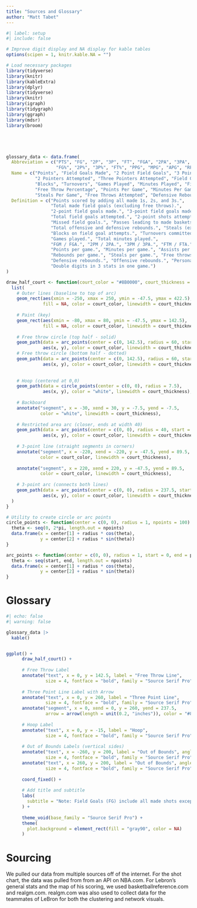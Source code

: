 ```yaml
---
title: "Sources and Glossary"
author: "Matt Tabet"
---
```



```r
#| label: setup
#| include: false

# Improve digit display and NA display for kable tables
options(scipen = 1, knitr.kable.NA = "")

# Load necessary packages
library(tidyverse)
library(knitr)
library(kableExtra)
library(dplyr)
library(tidyverse)
library(knitr)
library(igraph)
library(tidygraph)
library(ggraph)
library(mdsr)
library(broom)





glossary_data <- data.frame(
  Abbreviation = c("PTS", "FG", "2P", "3P", "FT", "FGA", "2PA", "3PA", "FGX", "AST", "TRB", "STL", "BLK", "TOV", "G", "MP",
                   "FG%", "2P%", "3P%", "FT%", "PPG", "MPG", "APG", "RPG", "SPG", "FTA", "DRB", "ORB", "PF", "TRIP"),
  Name = c("Points", "Field Goals Made", "2 Point Field Goals", "3 Point Field Goals", "Free Throws Made", "Field Goals Attempted",
           "2 Pointers Attempted", "Three Pointers Attempted", "Field Goals Missed", "Assists", "Total Rebounds", "Steals",
           "Blocks", "Turnovers", "Games Played", "Minutes Played", "Field Goal Percentage", "2 Point Percentage", "Three Point Percentage",
           "Free Throw Percentage", "Points Per Game", "Minutes Per Game", "Assists Per Game", "Rebounds Per Game",
           "Steals Per Game", "Free Throws Attempted", "Defensive Rebounds", "Offensive Rebounds", "Personal Fouls", "Triple Doubles"),
  Definition = c("Points scored by adding all made 1s, 2s, and 3s.",
                 "Total made field goals (excluding free throws).",
                 "2-point field goals made.", "3-point field goals made.", "Free throws made.",
                 "Total field goals attempted.", "2-point shots attempted.", "3-point shots attempted.",
                 "Missed field goals.", "Passes leading to made baskets.",
                 "Total offensive and defensive rebounds.", "Steals (excluding deflections).",
                 "Blocks on field goal attempts.", "Turnovers committed.",
                 "Games played.", "Total minutes played.",
                 "FGM / FGA.", "2PM / 2PA.", "3PM / 3PA.", "FTM / FTA.",
                 "Points per game.", "Minutes per game.", "Assists per game.",
                 "Rebounds per game.", "Steals per game.", "Free throws attempted.",
                 "Defensive rebounds.", "Offensive rebounds.", "Personal fouls.",
                 "Double digits in 3 stats in one game.")
)

draw_half_court <- function(court_color = "#8B0000", court_thickness = 0.7) {
  list(
    # Outer lines (baseline to top of arc)
    geom_rect(aes(xmin = -250, xmax = 250, ymin = -47.5, ymax = 422.5), 
              fill = NA, color = court_color, linewidth = court_thickness),
    
    # Paint (key)
    geom_rect(aes(xmin = -80, xmax = 80, ymin = -47.5, ymax = 142.5), 
              fill = NA, color = court_color, linewidth = court_thickness),
    
    # Free throw circle (top half - solid)
    geom_path(data = arc_points(center = c(0, 142.5), radius = 60, start = 0, end = pi), 
              aes(x, y), color = court_color, linewidth = court_thickness),
    # Free throw circle (bottom half - dotted)
    geom_path(data = arc_points(center = c(0, 142.5), radius = 60, start = pi, end = 2*pi), 
              aes(x, y), color = court_color, linewidth = court_thickness, linetype = "longdash"),
    
    
    # Hoop (centered at 0,0)
    geom_path(data = circle_points(center = c(0, 0), radius = 7.5), 
              aes(x, y), color = "white", linewidth = court_thickness),
    
    # Backboard
    annotate("segment", x = -30, xend = 30, y = -7.5, yend = -7.5, 
             color = "white", linewidth = court_thickness),
    
    # Restricted area arc (closer, ends at width 40)
    geom_path(data = arc_points(center = c(0, 0), radius = 40, start = 0, end = pi), 
              aes(x, y), color = court_color, linewidth = court_thickness),
    
    # 3-point line (straight segments in corners)
    annotate("segment", x = -220, xend = -220, y = -47.5, yend = 89.5, 
             color = court_color, linewidth = court_thickness),
    
    annotate("segment", x = 220, xend = 220, y = -47.5, yend = 89.5, 
             color = court_color, linewidth = court_thickness),
    
    # 3-point arc (connects both lines)
    geom_path(data = arc_points(center = c(0, 0), radius = 237.5, start = acos(220 / 237.5), end = pi - acos(220 / 237.5)), 
              aes(x, y), color = court_color, linewidth = court_thickness)
  )
}

# Utility to create circle or arc points
circle_points <- function(center = c(0, 0), radius = 1, npoints = 100) {
  theta <- seq(0, 2*pi, length.out = npoints)
  data.frame(x = center[1] + radius * cos(theta),
             y = center[2] + radius * sin(theta))
}

arc_points <- function(center = c(0, 0), radius = 1, start = 0, end = pi, npoints = 100) {
  theta <- seq(start, end, length.out = npoints)
  data.frame(x = center[1] + radius * cos(theta),
             y = center[2] + radius * sin(theta))
}


```

# Glossary

```r
#| echo: false
#| warning: false

glossary_data |>
  kable()


ggplot() +
      draw_half_court() +
      
      # Free Throw Label
      annotate("text", x = 0, y = 142.5, label = "Free Throw Line",
               size = 4, fontface = "bold", family = "Source Serif Pro", vjust = -1) +
      
      # Three Point Line Label with Arrow
      annotate("text", x = 0, y = 260, label = "Three Point Line",
               size = 4, fontface = "bold", family = "Source Serif Pro", vjust = -1) +
      annotate("segment", x = 0, xend = 0, y = 260, yend = 237.5,
               arrow = arrow(length = unit(0.2, "inches")), color = "#8B0000") +
      
      # Hoop Label
      annotate("text", x = 0, y = -15, label = "Hoop",
               size = 4, fontface = "bold", family = "Source Serif Pro", vjust = 1) +
      
      # Out of Bounds Labels (vertical sides)
      annotate("text", x = -260, y = 200, label = "Out of Bounds", angle = 90,
               size = 4, fontface = "bold", family = "Source Serif Pro", hjust = 0.5) +
      annotate("text", x = 260, y = 200, label = "Out of Bounds", angle = 90,
               size = 4, fontface = "bold", family = "Source Serif Pro", hjust = 0.5) +
      
      coord_fixed() +
      
      # Add title and subtitle
      labs(
        subtitle = "Note: Field Goals (FG) include all made shots except for Free Throws"
      ) +
      
      theme_void(base_family = "Source Serif Pro") +
      theme(
        plot.background = element_rect(fill = "gray90", color = NA)
      )

```
# Sourcing

We pulled our data from multiple sources off of the internet. For the shot chart, the data was pulled from from an API on NBA.com. For Lebron's general stats and the map of his scoring, we used basketballreference.com and realgm.com. realgm.com was also used to collect data for the teammates of LeBron for both the clustering and network visuals.


